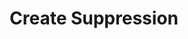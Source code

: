 ---
title: "Create Suppression"
sidebarTitle: "Create Suppression"
openapi: "/openapi.yaml POST /v2/accounts/{account_id}/suppressions"
---